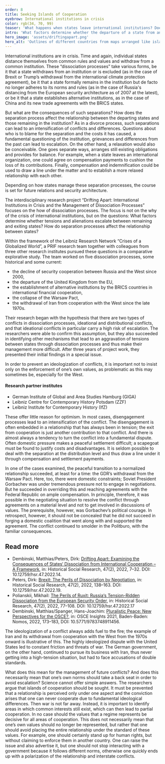 ```yaml
---
order: 8
title: Seeking Islands of Cooperation
eyebrow: International institutions in crisis
color: rgb(34, 70, 99)
teaser: 'What happens when states leave international institutions? Does cooperation fail forever? The research project _Drifting Apart_ has analyzed five such dissociation processes.'
intro: 'What factors determine whether the departure of a state from an institution further escalates a conflict or not? This was the focus of the interdisciplinary research project “Drifting Apart: International Institutions in Crisis and the Management of Dissociation Processes,” which was successfully concluded with a Special Issue in 2022.'
hero_image: 'assets/driftingapart.png'
hero_alt: 'Outlines of different countries from maps arranged like islands'
---
```


<Leadin>International institutions are</Leadin> in crisis. Time and again, individual states distance themselves from common rules and values and withdraw from a common institution. These “dissociation processes” take various forms, be it that a state withdraws from an institution or is excluded (as in the case of Brexit or Trump’s withdrawal from the international climate protection agreement), be it that a state formally remains in the institution but de facto no longer adheres to its norms and rules (as in the case of Russia's distancing from the European security architecture as of 2007 at the latest), or be it that a state establishes alternative institutions, as in the case of China and its new trade agreements with the BRICS states.

But what are the consequences of such separations? How does the separation process affect the relationship between the departing states and those remaining in the institution? As in a divorce process, such separations can lead to an intensification of conflicts and differences. Questions about who is to blame for the separation and the costs it has caused, a fundamental questioning of the institution, grievances and differences from the past can lead to escalation. On the other hand, a relaxation would also be conceivable. One goes separate ways, arranges still existing obligations and provides for balance. For example, when a state leaves an international organization, one could agree on compensation payments to cushion the loss of its contributions. Finally, compensation and indemnification could be used to draw a line under the matter and to establish a more relaxed relationship with each other.

Depending on how states manage these separation processes, the course is set for future relations and security architecture.

The interdisciplinary research project “Drifting Apart: International Institutions in Crisis and the Management of Dissociation Processes” focuses on the how of dissociation processes. The focus is not on the why of the crisis of international institutions, but on the questions: What factors determine whether tensions and alienations escalate between remaining and exiting states? How do separation processes affect the relationship between states?

Within the framework of the Leibniz Research Network “Crises of a Globalized World”, a PRIF research team together with colleagues from three other research institutes pursued these questions in a comparative explorative study. The team worked on five dissociation processes, some historical and some current:

- the decline of security cooperation between Russia and the West since 2000,
- the departure of the United Kingdom from the EU,
- the establishment of alternative institutions by the BRICS countries in international financial cooperation,
- the collapse of the Warsaw Pact,
- the withdrawal of Iran from cooperation with the West since the late 1970s.

Their research began with the hypothesis that there are two types of conflicts in dissociation processes, ideational and distributional conflicts, and that ideational conflicts in particular carry a high risk of escalation. The researchers were able to confirm this assumption, but they also succeeded in identifying other mechanisms that lead to an aggravation of tensions between states through dissociation processes and thus make their management more difficult. After three years of project work, they presented their initial findings in a special issue.

<Quote cite="Dirk Peters">

In order to prevent an ideologization of conflicts, it is important not to insist only on the enforcement of one’s own values, as problematic as this may sometimes be, especially for the West.

</Quote>

<Aside title="About the project">

#### Research partner institutes 

- German Institute of Global and Area Studies Hamburg (GIGA)
- Leibniz Centre for Contemporary History Potsdam (ZZF)
- Leibniz Institute for Contemporary History (IfZ)

<PersonList title="PRIF project members">

  <Person name="Prof. Dr Nicole Deitelhoff (manager)" image="assets/Nicole-drifting_apart_RGB.png" >
</Person>
  <Person name="Dr Matthias Dembinski" image="assets/Matthias_RGB.png" >
</Person>
  <Person name="Dr Dirk Peters" image="assets/Dirk_drifting-apart_RGB.png" >
</Person>
  <Person name="Mikhail Polianskii" image="assets/Mikhail_RGB.png" >
</Person>
</PersonList>
</Aside>

These offer little reason for optimism. In most cases, disengagement processes lead to an intensification of the conflict. The disengagement is often embedded in a relationship that has always been in tension; the exit from cooperation is just another contribution to that conflict. And there is almost always a tendency to turn the conflict into a fundamental dispute. Often domestic pressure makes a peaceful settlement difficult; a scapegoat must be found to justify costs and disadvantages. It is seldom possible to deal with the separation at the distribution level and thus draw a line under it through compensation and settlement payments.

In one of the cases examined, the peaceful transition to a normalized relationship succeeded, at least for a time: the GDR’s withdrawal from the Warsaw Pact. Here, too, there were domestic constraints; Soviet President Gorbachev was under tremendous pressure not to engage in negotiations. But he succeeded in overriding this and reaching agreements with the Federal Republic on ample compensation. In principle, therefore, it was possible in the negotiating situation to resolve the conflict through agreements on a material level and not to get involved in discussions of values. The prerequisite, however, was Gorbachev’s political courage. In retrospect, however, it should not be concealed that he did not succeed in forging a domestic coalition that went along with and supported the agreement. The conflict continued to smolder in the Politburo, with the familiar consequences.

<Notes>

## Read more
- Dembinski, Matthias/Peters, Dirk: [Drifting Apart: Examining the Consequences of States‘ Dissociation from International Cooperation – A Framework](https://www.ssoar.info/ssoar/handle/document/81676?locale-attribute=en), in: Historical Social Research, 47(2), 2022, 7–32. DOI: 10.12759/hsr.47.2022.14.
- Peters, Dirk: [Brexit: The Perils of Dissociation by Negotiation](https://www.ssoar.info/ssoar/handle/document/81681), in: Historical Social Research, 47(2), 2022, 138–163. DOI: 10.12759/hsr.47.2022.19.
- Polianskii, Mikhail: [The Perils of Ruxit: Russia‘s Tension-Ridden Dissociation from the European Security Order](https://www.ssoar.info/ssoar/handle/document/81679), in: Historical Social Research, 47(2), 2022, 77–108. DOI: 10.12759/hsr.47.2022.17
- Dembinski, Matthias/Spanger, Hans-Joachim: [Pluralistic Peace: New Perspectives for the OSCE?](https://www.nomos-elibrary.de/10.5771/9783748911456/osce-insights-2021?page=1), in: OSCE Insights 2021, Baden-Baden: Nomos, 2022, 173–183, DOI: 10.5771/9783748911456.

</Notes>

The ideologization of a conflict always adds fuel to the fire; the example of Iran and its withdrawal from cooperation with the West from the 1970s onward is illustrative of this. The highly ideologized dispute with the United States led to constant friction and threats of war. The German government, on the other hand, continued to pursue its business with Iran, thus never getting into a high-tension situation, but had to face accusations of double standards.

What does this mean for the management of future conflicts? And does this necessarily mean that one’s own norms should take a back seat in order to avoid escalation? Science cannot offer simple answers. The researchers argue that islands of cooperation should be sought. It must be prevented that a relationship is perceived only under one aspect and the conviction arises that one can never cooperate due to fundamental ideological differences. Then war is not far away. Instead, it is important to identify areas in which common interests still exist, which can then lead to partial cooperation. In no case should the values that a regime represents be decisive for all areas of cooperation. This does not necessarily mean that one’s own values should no longer be represented, but rather that one should avoid placing the entire relationship under the standard of these values.  For example, one should certainly stand up for human rights, but without claiming to enforce them in another country. One can raise the issue and also advertise it, but one should not stop interacting with a government because it follows different norms, otherwise one quickly ends up with a polarization of the relationship and interstate conflicts.


